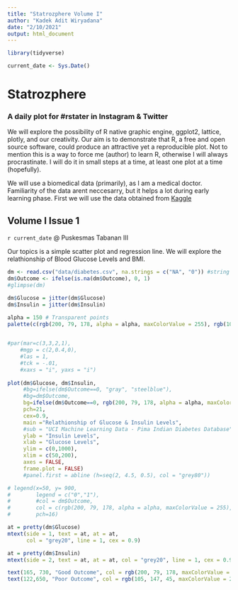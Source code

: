 ```yaml
---
title: "Statrozphere Volume I"
author: "Kadek Adit Wiryadana"
date: "2/10/2021"
output: html_document
---
```


```r
library(tidyverse)

current_date <- Sys.Date()
```
# Statrozphere
### A daily plot for **#rstater** in Instagram & Twitter

We will explore the possibility of R native graphic engine, ggplot2, lattice, plotly, and our creativity. Our aim is to demonstrate that R, a free and open source software, could produce an attractive yet a reproducible plot. Not to mention this is a way to force me (author) to learn R, otherwise I will always procrastinate. I will do it in small steps at a time, at least one plot at a time (hopefully).

We will use a biomedical data (primarily), as I am a medical doctor. Familiarity of the data arent neccesarry, but it helps a lot during early learning phase. First we will use the data obtained from [Kaggle](https://www.kaggle.com/uciml/pima-indians-diabetes-database?search=diabetes)

## Volume I Issue 1   
`r current_date` @ Puskesmas Tabanan III

Our topics is a simple scatter plot and regression line. We will explore the relathionship of Blood Glucose Levels and BMI.
```r
dm <- read.csv("data/diabetes.csv", na.strings = c("NA", "0")) #string NA and 0 are considered NA
dm$Outcome <- ifelse(is.na(dm$Outcome), 0, 1)
#glimpse(dm)
```

```r
dm$Glucose = jitter(dm$Glucose)
dm$Insulin = jitter(dm$Insulin)

alpha = 150 # Transparent points
palette(c(rgb(200, 79, 178, alpha = alpha, maxColorValue = 255), rgb(105, 147, 45, alpha = alpha, maxColorValue = 255)))
         

#par(mar=c(3,3,2,1),
    #mgp = c(2,0.4,0),
    #las = 1,
    #tck = -.01,
    #xaxs = "i", yaxs = "i")              
              
plot(dm$Glucose, dm$Insulin, 
     #bg=ifelse(dm$Outcome==0, "gray", "steelblue"), 
     #bg=dm$Outcome,
     bg=ifelse(dm$Outcome==0, rgb(200, 79, 178, alpha = alpha, maxColorValue = 255), rgb(105, 147, 45, alpha = alpha, maxColorValue = 255)),
     pch=21, 
     cex=0.9,
     main ="Relathionship of Glucose & Insulin Levels",
     #sub = "UCI Machine Learning Data - Pima Indian Diabetes Database",
     ylab = "Insulin Levels",
     xlab = "Glucose Levels",
     ylim = c(0,1000),
     xlim = c(50,200),
     axes = FALSE,
     frame.plot = FALSE)
     #panel.first = abline (h=seq(2, 4.5, 0.5), col = "grey80"))

# legend(x=50, y= 900,
#        legend = c("0","1"), 
#        #col = dm$Outcome, 
#        col = c(rgb(200, 79, 178, alpha = alpha, maxColorValue = 255), rgb(105, 147, 45, alpha = alpha, maxColorValue = 255)),
#        pch=16)

at = pretty(dm$Glucose)
mtext(side = 1, text = at, at = at,
      col = "grey20", line = 1, cex = 0.9)

at = pretty(dm$Insulin)
mtext(side = 2, text = at, at = at, col = "grey20", line = 1, cex = 0.9)

text(165, 730, "Good Outcome", col = rgb(200, 79, 178, maxColorValue = 255))
text(122,650, "Poor Outcome", col = rgb(105, 147, 45, maxColorValue = 255))

```






